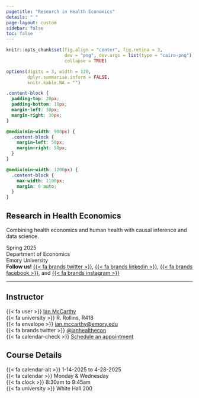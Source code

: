 ```yaml
---
pagetitle: "Research in Health Economics"
details: " "
page-layout: custom
sidebar: false
toc: false
---
```


```r
knitr::opts_chunk$set(fig.align = "center", fig.retina = 3,
                      dev = "png", dev.args = list(type = "cairo-png"),
                      collapse = TRUE)

options(digits = 3, width = 120,
        dplyr.summarise.inform = FALSE,
        knitr.kable.NA = "")
```


```css
.content-block {
  padding-top: 20px;
  padding-bottom: 10px;
  margin-left: 30px;
  margin-right: 30px;
}

@media(min-width: 900px) {
  .content-block {
    margin-left: 50px;
    margin-right: 50px;
  }
}

@media(min-width: 1200px) {
  .content-block {
    max-width: 1100px;
    margin: 0 auto;
  }
}

```


::: {.content-block}

# Research in Health Economics

::: {.text-secondary .fs-4}

Combining health economics and human health with causal inference and data science.

Spring 2025<br>
Department of Economics<br>
Emory University<br>
**Follow us!** [{{< fa brands twitter >}}](https://twitter.com/emoryeconomics), [{{< fa brands linkedin >}}](https://www.linkedin.com/company/emory-university-department-of-economics), [{{< fa brands facebook >}}](https://www.facebook.com/EmoryEcon/), and [{{< fa brands instagram >}}](https://www.instagram.com/econemory/)


:::


---

::: {.grid}

::: {.g-col-6}


## Instructor

{{< fa user >}} [Ian McCarthy](https://www.ianmccarthyecon.com)<br>
{{< fa university >}} R. Rollins, R418<br>
{{< fa envelope >}} [ian.mccarthy@emory.edu](mailto:ian.mccarthy@emory.edu)<br>
{{< fa brands twitter >}} [\@ianhealthecon](https://twitter.com/ianhealthecon)<br>
{{< fa calendar-check >}} [Schedule an appointment](https://mccarthy-meetings.youcanbook.me/)

:::

::: {.g-col-6}


## Course Details

{{< fa calendar-alt >}} 1-14-2025 to 4-28-2025<br>
{{< fa calendar >}} Monday & Wednesday<br>
{{< fa clock >}} 8:30am to 9:45am<br>
{{< fa university >}} White Hall 200

:::

:::

:::
